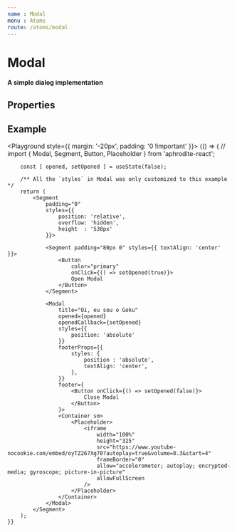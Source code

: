 ```yaml
---
name : Modal
menu : Atoms
route: /atoms/modal
---
```




# Modal
#### A simple dialog implementation

## Properties
<Props of={Modal} />

## Example
<Playground style={{ margin: '-20px', padding: '0 !important' }}>
    {() => {
        // import { Modal, Segment, Button, Placeholder } from 'aphrodite-react';

        const [ opened, setOpened ] = useState(false);

        /** All the `styles` in Modal was only customized to this example */
        return (
            <Segment
                padding="0"
                styles={{
                    position: 'relative',
                    overflow: 'hidden',
                    height  : '530px'
                }}>

                <Segment padding="80px 0" styles={{ textAlign: 'center' }}>
                    <Button
                        color="primary"
                        onClick={() => setOpened(true)}>
                        Open Modal
                    </Button>
                </Segment>

                <Modal
                    title="Oi, eu sou o Goku"
                    opened={opened}
                    openedCallback={setOpened}
                    styles={{
                        position: 'absolute'
                    }}
                    footerProps={{
                        styles: {
                            position : 'absolute',
                            textAlign: 'center',
                        },
                    }}
                    footer={
                        <Button onClick={() => setOpened(false)}>
                            Close Modal
                        </Button>
                    }>
                    <Container sm>
                        <Placeholder>
                            <iframe
                                width="100%"
                                height="325"
                                src="https://www.youtube-nocookie.com/embed/oyTZ267Xg70?autoplay=true&volume=0.3&start=4"
                                frameBorder="0"
                                allow="accelerometer; autoplay; encrypted-media; gyroscope; picture-in-picture"
                                allowFullScreen
                            />
                        </Placeholder>
                    </Container>
                </Modal>
            </Segment>
        );
    }}
</Playground>
